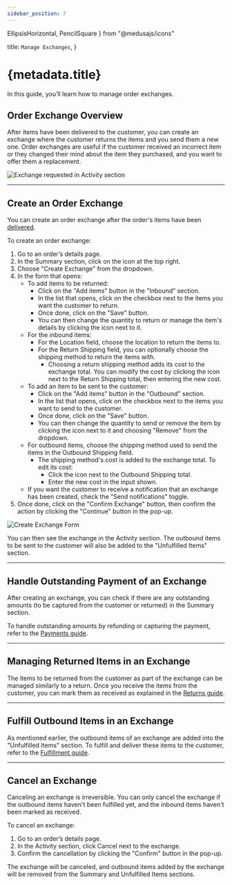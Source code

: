 ```yaml
---
sidebar_position: 7
---
```


  EllipsisHorizontal, 
  PencilSquare
} from "@medusajs/icons"

  title: `Manage Exchanges`,
}

# {metadata.title}

In this guide, you’ll learn how to manage order exchanges.

## Order Exchange Overview

After items have been delivered to the customer, you can create an exchange where the customer returns the items and you send them a new one. Order exchanges are useful if the customer received an incorrect item or they changed their mind about the item they purchased, and you want to offer them a replacement.

![Exchange requested in Activity section](https://res.cloudinary.com/dza7lstvk/image/upload/v1739801263/User%20Guide/Screenshot_2025-02-17_at_4.07.27_PM_exugug.png)

---

## Create an Order Exchange

You can create an order exchange after the order's items have been [delivered](../fulfillments/page.mdx#mark-fulfillment-as-delivered).

To create an order exchange:

1. Go to an order’s details page.
2. In the Summary section, click on the <InlineIcon Icon={EllipsisHorizontal} alt="three-dots" /> icon at the top right.
3. Choose "Create Exchange" from the dropdown.
4. In the form that opens:
    - To add items to be returned:
        - Click on the "Add items" button in the "Inbound" section.
        - In the list that opens, click on the checkbox next to the items you want the customer to return.
        - Once done, click on the "Save" button.
        - You can then change the quantity to return or manage the item's details by clicking the <InlineIcon Icon={EllipsisHorizontal} alt="three-dots" /> icon next to it.
    - For the inbound items:
        - For the Location field, choose the location to return the items to.
        - For the Return Shipping field, you can optionally choose the shipping method to return the items with.
            - Choosing a return shipping method adds its cost to the exchange total. You can modify the cost by clicking the <InlineIcon Icon={PencilSquare} alt="edit" /> icon next to the Return Shipping total, then entering the new cost.
    - To add an item to be sent to the customer:
        - Click on the "Add items" button in the "Outbound" section.
        - In the list that opens, click on the checkbox next to the items you want to send to the customer.
        - Once done, click on the "Save" button.
        - You can then change the quantity to send or remove the item by clicking the <InlineIcon Icon={EllipsisHorizontal} alt="three-dots" /> icon next to it and choosing "Remove" from the dropdown.
    - For outbound items, choose the shipping method used to send the items in the Outbound Shipping field.
        - The shipping method's cost is added to the exchange total. To edit its cost:
            - Click the <InlineIcon Icon={PencilSquare} alt="edit" /> icon next to the Outbound Shipping total.
            - Enter the new cost in the input shown.
    - If you want the customer to receive a notification that an exchange has been created, check the “Send notifications” toggle.
5. Once done, click on the "Confirm Exchange" button, then confirm the action by clicking the "Continue" button in the pop-up.

![Create Exchange Form](https://res.cloudinary.com/dza7lstvk/image/upload/v1739801131/User%20Guide/Screenshot_2025-02-17_at_4.05.04_PM_m8afxr.png)

You can then see the exchange in the Activity section. The outbound items to be sent to the customer will also be added to the "Unfulfilled Items" section.

---

## Handle Outstanding Payment of an Exchange

After creating an exchange, you can check if there are any outstanding amounts (to be captured from the customer or returned) in the Summary section.

To handle outstanding amounts by refunding or capturing the payment, refer to the [Payments guide](../payments/page.mdx#handling-outstanding-amounts).

---

## Managing Returned Items in an Exchange

The items to be returned from the customer as part of the exchange can be managed similarly to a return. Once you receive the items from the customer, you can mark them as received as explained in the [Returns guide](../returns/page.mdx#mark-return-items-as-received).

---

## Fulfill Outbound Items in an Exchange

As mentioned earlier, the outbound items of an exchange are added into the "Unfulfilled Items" section. To fulfill and deliver these items to the customer, refer to the [Fulfillment guide](../fulfillments/page.mdx#create-fulfillment).

---

## Cancel an Exchange

<Note type="warning">

Canceling an exchange is irreversible. You can only cancel the exchange if the outbound items haven't been fulfilled yet, and the inbound items haven't been marked as received.

</Note>

To cancel an exchange:

1. Go to an order’s details page.
2. In the Activity section, click Cancel next to the exchange.
3. Confirm the cancellation by clicking the "Confirm" button in the pop-up.

The exchange will be canceled, and outbound items added by the exchange will be removed from the Summary and Unfulfilled Items sections.
